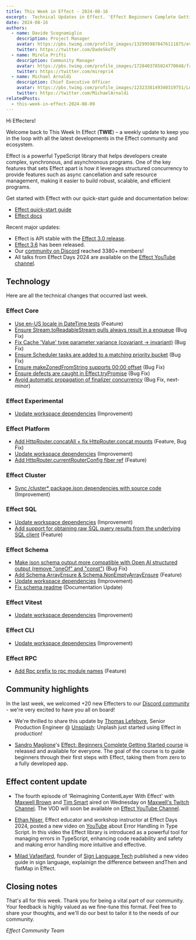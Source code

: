 ```yaml
---
title: This Week in Effect - 2024-08-16
excerpt:  Technical Updates in Effect. 'Effect Beginners Complete Getting Started course' by Sandro Maglione. 'The Problem With Error Handling in Typescript' by Ethan Niser
date: 2024-08-16
authors:
  - name: Davide Scognamiglio
    description: Project Manager
    avatar: https://pbs.twimg.com/profile_images/1329959878476111875/evHG8VX6_400x400.jpg
    twitter: https://twitter.com/DadeSkoTV
  - name: Mirela Prifti
    description: Community Manager
    avatar: https://pbs.twimg.com/profile_images/1728403785024770048/frKphayT_400x400.jpg
    twitter: https://twitter.com/mirepri4
  - name: Michael Arnaldi
    description: Chief Executive Officer
    avatar: https://pbs.twimg.com/profile_images/1232338149340319751/Ln9nNWyk_400x400.jpg
    twitter: https://twitter.com/MichaelArnaldi
relatedPosts:
  - this-week-in-effect-2024-08-09
---
```


Hi Effecters! 

Welcome back to This Week In Effect (**TWIE**) – a weekly update to keep you in the loop with all the latest developments in the Effect community and ecosystem.

Effect is a powerful TypeScript library that helps developers create complex, synchronous, and asynchronous programs. One of the key features that sets Effect apart is how it leverages structured concurrency to provide features such as async cancellation and safe resource management, making it easier to build robust, scalable, and efficient programs.

Get started with Effect with our quick-start guide and documentation below:

- [Effect quick-start guide](/docs/quickstart)
- [Effect docs](/docs/introduction)

Recent major updates:

- Effect is API stable with the [Effect 3.0 release](https://effect.website/blog/effect-3.0).
- [Effect 3.6](https://effect.website/blog/effect-3.6) has been released.
- Our [community on Discord](https://discord.gg/effect-ts) reached 3380+ members!
- All talks from Effect Days 2024 are available on the [Effect YouTube channel](https://www.youtube.com/@effect-ts).


## Technology

Here are all the technical changes that occurred last week.

### Effect Core
+ [Use en-US locale in DateTime tests](https://github.com/Effect-TS/effect/pull/3443) (Feature)
+ [Ensure Stream.toReadableStream pulls always result in a enqueue](https://github.com/Effect-TS/effect/pull/3444) (Bug Fix)
+ [Fix Cache 'Value' type parameter variance (covariant -> invariant)](https://github.com/Effect-TS/effect/pull/3404) (Bug Fix)
+ [Ensure Scheduler tasks are added to a matching priority bucket](https://github.com/Effect-TS/effect/pull/3452) (Bug Fix)
+ [Ensure makeZonedFromString supports 00:00 offset](https://github.com/Effect-TS/effect/pull/3458) (Bug Fix)
+ [Ensure defects are caught in Effect.tryPromise](https://github.com/Effect-TS/effect/pull/3459) (Bug Fix)
+ [Avoid automatic propagation of finalizer concurrency](https://github.com/Effect-TS/effect/pull/3441) (Bug Fix, next-minor)

### Effect Experimental
+ [Update workspace dependencies](https://github.com/Effect-TS/effect/pull/3450) (Improvement)

### Effect Platform
+ [Add HttpRouter.concatAll + fix HttpRouter.concat mounts](https://github.com/Effect-TS/effect/pull/3439) (Feature, Bug Fix)
+ [Update workspace dependencies](https://github.com/Effect-TS/effect/pull/3450) (Improvement)
+ [Add HttpRouter.currentRouterConfig fiber ref](https://github.com/Effect-TS/effect/pull/3454) (Feature)

### Effect Cluster
+ [Sync /cluster* package.json dependencies with source code](https://github.com/Effect-TS/effect/pull/3446) (Improvement)

### Effect SQL
+ [Update workspace dependencies](https://github.com/Effect-TS/effect/pull/3450) (Improvement)
+ [Add support for obtaining raw SQL query results from the underlying SQL client](https://github.com/Effect-TS/effect/pull/3457) (Feature)

### Effect Schema
+ [Make json schema output more compatible with Open AI structured output (remove "oneOf" and "const")](https://github.com/Effect-TS/effect/pull/3433) (Bug Fix)
+ [Add Schema.ArrayEnsure & Schema.NonEmptyArrayEnsure](https://github.com/Effect-TS/effect/pull/3448) (Feature)
+ [Update workspace dependencies](https://github.com/Effect-TS/effect/pull/3450) (Improvement)
+ [Fix schema readme](https://github.com/Effect-TS/effect/pull/3451) (Documentation Update)

### Effect Vitest
+ [Update workspace dependencies](https://github.com/Effect-TS/effect/pull/3450) (Improvement)

### Effect CLI
+ [Update workspace dependencies](https://github.com/Effect-TS/effect/pull/3450) (Improvement)

### Effect RPC
+ [Add Rpc prefix to rpc module names](https://github.com/Effect-TS/effect/pull/3442) (Feature)


## Community highlights

In the last week, we welcomed +20 new Effecters to our [Discord community](https://discord.gg/effect-ts) - we're very excited to have you all on board! 

+ We're thrilled to share this update by [Thomas Lefebvre](https://x.com/thomlbvr), Senior Production Engineer @ [Unsplash](https://unsplash.com/): Unplash just started using Effect in production!
<Tweet id="1823773777244664201" />

+ [Sandro Maglione](https://x.com/SandroMaglione)'s [Effect: Beginners Complete Getting Started course](https://www.typeonce.dev/course/effect-beginners-complete-getting-started) is released and available for everyone. The goal of the course is to guide beginners through their first steps with Effect, taking them from zero to a fully developed app.
<Tweet id="1823773431143313580" />

## Effect content update

+ The fourth episode of 'Reimagining ContentLayer With Effect' with [Maxwell Brown](https://x.com/imax153) and [Tim Smart](https://x.com/tim_smart) aired on Wednesday on [Maxwell's Twitch Channel](https://www.twitch.tv/maxwellbrown1990). The VOD will soon be available on [Effect YouTube Channel](https://www.youtube.com/@effect-ts).
<Tweet id="1823882284040110582" />

+ [Ethan Niser](https://x.com/ethanniser), Effect educator and workshop instructor at Effect Days 2024, posted a new video on [YouTube](https://www.youtube.com/@ethanniser) about Error Handling in Type Script. In this video the Effect library is introduced as a powerful tool for managing errors in TypeScript, enhancing code readability and safety and making error handling more intuitive and effective.
<YouTube url="https://www.youtube.com/embed/1U44SbOa7rE?si=u4SXhfEbRsTLe2NL" />

+ [Milad Vafaeifard](https://x.com/MiladVafaeifard), founder of [Sign Language Tech](https://signlanguagetech.com) published a new video guide in sign language, explainign the difference between andThen and flatMap in Effect.
<YouTube url="https://www.youtube.com/embed/tqM9_VyNkc8?si=hE4OZu6DSBYsGg3I" />


## Closing notes

That's all for this week. Thank you for being a vital part of our community. Your feedback is highly valued as we fine-tune this format. Feel free to share your thoughts, and we'll do our best to tailor it to the needs of our community.

_Effect Community Team_
